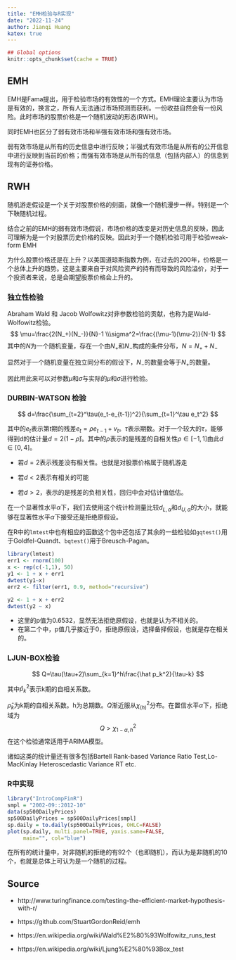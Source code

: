 ```yaml
---
title: "EMH检验与R实现"
date: "2022-11-24"
author: Jianqi Huang
katex: true
---
```


```r
## Global options
knitr::opts_chunk$set(cache = TRUE)
```



## EMH

EMH是Fama提出，用于检验市场的有效性的一个方式。EMH理论主要认为市场是有效的，换言之，所有人无法通过市场预测而获利。一份收益自然会有一份风险。此时市场的股票价格是一个随机波动的形态(RWH)。

同时EMH也区分了弱有效市场和半强有效市场和强有效市场。

弱有效市场是从所有的历史信息中进行反映；半强式有效市场是从所有的公开信息中进行反映到当前的价格；而强有效市场是从所有的信息（包括内部人）的信息到现有的证券价格。

## RWH

随机游走假设是一个关于对股票价格的刻画，就像一个随机漫步一样。特别是一个下鞅随机过程。

结合之前的EMH的弱有效市场假说，市场价格的改变是对历史信息的反映，因此可理解为是一个对股票历史价格的反映。因此对于一个随机检验可用于检验weak-form EMH

为什么股票价格还是在上升？以美国道琼斯指数为例，在过去的200年，价格是一个总体上升的趋势。这是主要来自于对风险资产的持有而导致的风险溢价，对于一个投资者来说，总是会期望股票价格会上升的。




### 独立性检验

Abraham Wald 和 Jacob Wolfowitz对非参数检验的贡献，也称为是Wald-Wolfowitz检验。
$$
\mu=\frac{2(N_+)(N_-)}{N}-1
\\\sigma^2=\frac{(\mu-1)(\mu-2)}{N-1}
$$
其中的$N$为一个随机变量，存在一个由$N_+$和$N_-$构成的条件分布，$N=N_++N_-$

显然对于一个随机变量在独立同分布的假设下，$N_-$的数量会等于$N_+$的数量。

因此用此来可以对参数$\hat\mu$和$\hat\sigma$与实际的$\mu$和$\sigma$进行检验。





### DURBIN-WATSON 检验

$$
d=\frac{\sum_{t=2}^\tau(e_t-e_{t-1})^2}{\sum_{t=1}^\tau e_t^2}
$$

其中的$e_t$表示第$t$期的残差$e_t=\rho e_{t-1}+v_t$。$\tau$表示期数。对于一个较大的$\tau$，能够得到d的估计量$d=2(1-\hat\rho)$。其中的$\rho$表示的是残差的自相关性$\rho\in[-1,1]$由此$d\in[0,4]$。

- 若$d=2$表示残差没有相关性。也就是对股票价格属于随机游走

- 若$d<2$表示有相关的可能
- 若$d>2$，表示的是残差的负相关性，回归中会对估计值低估。

在一个显著性水平$\alpha$下，我们去使用这个统计检测量比较$d_{L,\alpha}$和$d_{U,\alpha}$的大小，就能够在显著性水平$\alpha$下接受还是拒绝原假设。

在R中的`lmtest`中也有相应的函数这个包中还包括了其余的一些检验如`gqtest()`用于Goldfel-Quandt、`bqtest()`用于Breusch-Pagan。

```r
library(lmtest)
err1 <- rnorm(100)
x <- rep(c(-1,1), 50)
y1 <- 1 + x + err1
dwtest(y1~x)
err2 <- filter(err1, 0.9, method="recursive")

y2 <- 1 + x + err2
dwtest(y2 ~ x)
```
- 这里的p值为0.6532，显然无法拒绝原假设，也就是认为不相关的。
- 在第二个中，p值几乎接近于0，拒绝原假设，选择备择假设，也就是存在相关的。

### LJUN-BOX检验

$$
Q=\tau(\tau+2)\sum_{k=1}^h\frac{\hat p_k^2}{\tau-k}
$$

其中$\hat p_k^2$表示k期的自相关系数。

$\hat \rho_k$为k期的自相关系数。h为总期数。$Q$渐近服从$\chi_{(h)}^2$分布。在置信水平$\alpha$下，拒绝域为
$$
Q>\chi^2_{1-\alpha,h}
$$
在这个检验通常适用于ARIMA模型。

诸如这类的统计量还有很多包括Bartell Rank-based Variance Ratio Test,Lo-MacKinlay Heteroscedastic Variance RT etc.

### R中实现
```r
library("IntroCompFinR")
smpl = "2002-09::2012-10" 
data(sp500DailyPrices)
sp500DailyPrices = sp500DailyPrices[smpl]
sp.daily = to.daily(sp500DailyPrices, OHLC=FALSE) 
plot(sp.daily, multi.panel=TRUE, yaxis.same=FALSE,
     main="", col="blue")
```


在所有的统计量中，对非随机的拒绝的有92个（也即随机），而认为是非随机的10个，也就是总体上可认为是一个随机的过程。

## Source

- http://www.turingfinance.com/testing-the-efficient-market-hypothesis-with-r/

- https://github.com/StuartGordonReid/emh

- https://en.wikipedia.org/wiki/Wald%E2%80%93Wolfowitz_runs_test
- https://en.wikipedia.org/wiki/Ljung%E2%80%93Box_test
